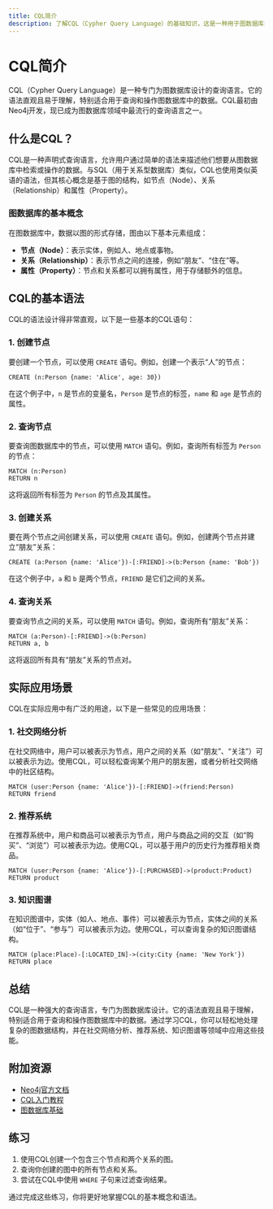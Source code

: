 ```yaml
---
title: CQL简介
description: 了解CQL（Cypher Query Language）的基础知识，这是一种用于图数据库的查询语言，适合初学者入门。
---
```


# CQL简介

CQL（Cypher Query Language）是一种专门为图数据库设计的查询语言。它的语法直观且易于理解，特别适合用于查询和操作图数据库中的数据。CQL最初由Neo4j开发，现已成为图数据库领域中最流行的查询语言之一。

## 什么是CQL？

CQL是一种声明式查询语言，允许用户通过简单的语法来描述他们想要从图数据库中检索或操作的数据。与SQL（用于关系型数据库）类似，CQL也使用类似英语的语法，但其核心概念是基于图的结构，如节点（Node）、关系（Relationship）和属性（Property）。

### 图数据库的基本概念

在图数据库中，数据以图的形式存储，图由以下基本元素组成：

- **节点（Node）**：表示实体，例如人、地点或事物。
- **关系（Relationship）**：表示节点之间的连接，例如“朋友”、“住在”等。
- **属性（Property）**：节点和关系都可以拥有属性，用于存储额外的信息。

## CQL的基本语法

CQL的语法设计得非常直观，以下是一些基本的CQL语句：

### 1. 创建节点

要创建一个节点，可以使用 `CREATE` 语句。例如，创建一个表示“人”的节点：

```cypher
CREATE (n:Person {name: 'Alice', age: 30})
```

在这个例子中，`n` 是节点的变量名，`Person` 是节点的标签，`name` 和 `age` 是节点的属性。

### 2. 查询节点

要查询图数据库中的节点，可以使用 `MATCH` 语句。例如，查询所有标签为 `Person` 的节点：

```cypher
MATCH (n:Person)
RETURN n
```

这将返回所有标签为 `Person` 的节点及其属性。

### 3. 创建关系

要在两个节点之间创建关系，可以使用 `CREATE` 语句。例如，创建两个节点并建立“朋友”关系：

```cypher
CREATE (a:Person {name: 'Alice'})-[:FRIEND]->(b:Person {name: 'Bob'})
```

在这个例子中，`a` 和 `b` 是两个节点，`FRIEND` 是它们之间的关系。

### 4. 查询关系

要查询节点之间的关系，可以使用 `MATCH` 语句。例如，查询所有“朋友”关系：

```cypher
MATCH (a:Person)-[:FRIEND]->(b:Person)
RETURN a, b
```

这将返回所有具有“朋友”关系的节点对。

## 实际应用场景

CQL在实际应用中有广泛的用途，以下是一些常见的应用场景：

### 1. 社交网络分析

在社交网络中，用户可以被表示为节点，用户之间的关系（如“朋友”、“关注”）可以被表示为边。使用CQL，可以轻松查询某个用户的朋友圈，或者分析社交网络中的社区结构。

```cypher
MATCH (user:Person {name: 'Alice'})-[:FRIEND]->(friend:Person)
RETURN friend
```

### 2. 推荐系统

在推荐系统中，用户和商品可以被表示为节点，用户与商品之间的交互（如“购买”、“浏览”）可以被表示为边。使用CQL，可以基于用户的历史行为推荐相关商品。

```cypher
MATCH (user:Person {name: 'Alice'})-[:PURCHASED]->(product:Product)
RETURN product
```

### 3. 知识图谱

在知识图谱中，实体（如人、地点、事件）可以被表示为节点，实体之间的关系（如“位于”、“参与”）可以被表示为边。使用CQL，可以查询复杂的知识图谱结构。

```cypher
MATCH (place:Place)-[:LOCATED_IN]->(city:City {name: 'New York'})
RETURN place
```

## 总结

CQL是一种强大的查询语言，专门为图数据库设计。它的语法直观且易于理解，特别适合用于查询和操作图数据库中的数据。通过学习CQL，你可以轻松地处理复杂的图数据结构，并在社交网络分析、推荐系统、知识图谱等领域中应用这些技能。

## 附加资源

- [Neo4j官方文档](https://neo4j.com/docs/)
- [CQL入门教程](https://neo4j.com/developer/cypher/)
- [图数据库基础](https://neo4j.com/developer/graph-database/)

## 练习

1. 使用CQL创建一个包含三个节点和两个关系的图。
2. 查询你创建的图中的所有节点和关系。
3. 尝试在CQL中使用 `WHERE` 子句来过滤查询结果。

通过完成这些练习，你将更好地掌握CQL的基本概念和语法。